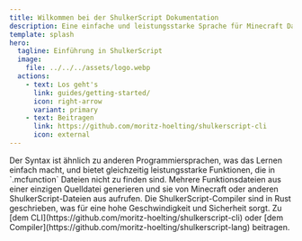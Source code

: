 ```yaml
---
title: Wilkommen bei der ShulkerScript Dokumentation
description: Eine einfache und leistungsstarke Sprache für Minecraft Datapacks
template: splash
hero:
  tagline: Einführung in ShulkerScript
  image:
    file: ../../../assets/logo.webp
  actions:
    - text: Los geht's
      link: guides/getting-started/
      icon: right-arrow
      variant: primary
    - text: Beitragen
      link: https://github.com/moritz-hoelting/shulkerscript-cli
      icon: external
---
```




<CardGrid stagger>
	<Card title="Einfacher Syntax" icon="seti:html">
		Der Syntax ist ähnlich zu anderen Programmiersprachen, was das Lernen einfach macht,
		und bietet gleichzeitig leistungsstarke Funktionen, die in `.mcfunction` Dateien nicht zu finden sind.
	</Card>
	<Card title="Unkomplizierte Functions" icon="add-document">
		Mehrere Funktionsdateien aus einer einzigen Quelldatei generieren und sie 
		von Minecraft oder anderen ShulkerScript-Dateien aus aufrufen.
	</Card>
	<Card title="In Rust geschrieben" icon="seti:rust">
		Die ShulkerScript-Compiler sind in Rust geschrieben, was für eine hohe Geschwindigkeit und Sicherheit sorgt.
	</Card>
	<Card title="Zum Projekt beitragen" icon="github">
		Zu [dem CLI](https://github.com/moritz-hoelting/shulkerscript-cli) oder [dem Compiler](https://github.com/moritz-hoelting/shulkerscript-lang) beitragen.
	</Card>
</CardGrid>


